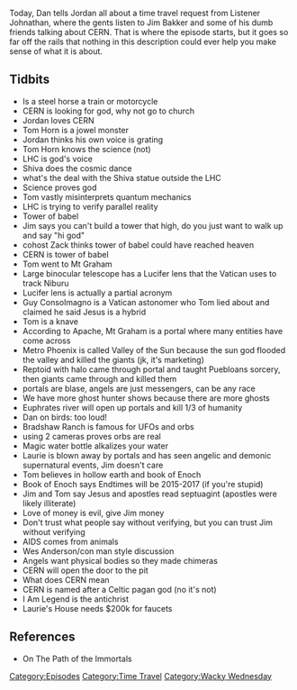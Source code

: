 {{DEFAULTSORT:
    #_EPISODE_0184:Godly Particles and Illiteracy
}}{{Episode
    | title           = Godly Particles and Illiteracy
    | caption         = [https://knowledgefight.libsyn.com/knowledge-fight-godly-particles-and-illiteracy Listen to this episode on Libsyn]
    | episodeNumber   = 184
    | length          = 02:50:47
    | airDate         = July 25, 2018
    | episodeType     = [[:Category:Time Travel|Time Travel]], [[:Category:Wacky Wednesday|Wacky Wednesday]]
    | appearance      = [[Jim Bakker]], [[Tom Horn]], [[cohost Zack]], [[Dr Mose]], [[Chris Putnam]], [[Guy Consolmagno]], [[Laurie Bakker]]
    | oocDrop         = Netflix is fullfilment of prophecy
    | previousEpisode = [[183: February 12-16, 2009]]
    | nextEpisode     = [[185: July 27, 2018]]
}}

{{Stub}}

Today, Dan tells Jordan all about a time travel request from Listener Johnathan, where the gents listen to Jim Bakker and some of his dumb friends talking about CERN. That is where the episode starts, but it goes so far off the rails that nothing in this description could ever help you make sense of what it is about.

==Tidbits==

*Is a steel horse a train or motorcycle
*CERN is looking for god, why not go to church
*Jordan loves CERN
*Tom Horn is a jowel monster
*Jordan thinks his own voice is grating
*Tom Horn knows the science (not)
*LHC is god's voice
*Shiva does the cosmic dance
*what's the deal with the Shiva statue outside the LHC
*Science proves god
*Tom vastly misinterprets quantum mechanics
*LHC is trying to verify parallel reality
*Tower of babel
*Jim says you can't build a tower that high, do you just want to walk up and say "hi god"
*cohost Zack thinks tower of babel could have reached heaven
*CERN is tower of babel
*Tom went to Mt Graham
*Large binocular telescope has a Lucifer lens that the Vatican uses to track Niburu
*Lucifer lens is actually a partial acronym
*Guy Consolmagno is a Vatican astonomer who Tom lied about and claimed he said Jesus is a hybrid
*Tom is a knave
*According to Apache, Mt Graham is a portal where many entities have come across
*Metro Phoenix is called Valley of the Sun because the sun god flooded the valley and killed the giants (jk, it's marketing)
*Reptoid with halo came through portal and taught Puebloans sorcery, then giants came through and killed them
*portals are blase, angels are just messengers, can be any race
*We have more ghost hunter shows because there are more ghosts
*Euphrates river will open up portals and kill 1/3 of humanity
*Dan on birds: too loud!
*Bradshaw Ranch is famous for UFOs and orbs
*using 2 cameras proves orbs are real
*Magic water bottle alkalizes your water
*Laurie is blown away by portals and has seen angelic and demonic supernatural events, Jim doesn't care
*Tom believes in hollow earth and book of Enoch
*Book of Enoch says Endtimes will be 2015-2017 (if you're stupid)
*Jim and Tom say Jesus and apostles read septuagint (apostles were likely illiterate)
*Love of money is evil, give Jim money
*Don't trust what people say without verifying, but you can trust Jim without verifying
*AIDS comes from animals
*Wes Anderson/con man style discussion
*Angels want physical bodies so they made chimeras
*CERN will open the door to the pit
*What does CERN mean
*CERN is named after a Celtic pagan god (no it's not)
*I Am Legend is the antichrist
*Laurie's House needs $200k for faucets

==References==

*On The Path of the Immortals

[[Category:Episodes]]
[[Category:Time Travel]]
[[Category:Wacky Wednesday]]

